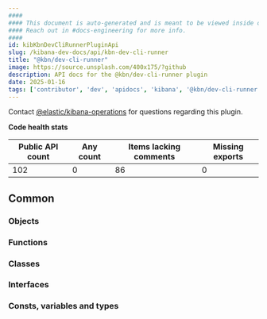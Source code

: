 ```yaml
---
####
#### This document is auto-generated and is meant to be viewed inside our experimental, new docs system.
#### Reach out in #docs-engineering for more info.
####
id: kibKbnDevCliRunnerPluginApi
slug: /kibana-dev-docs/api/kbn-dev-cli-runner
title: "@kbn/dev-cli-runner"
image: https://source.unsplash.com/400x175/?github
description: API docs for the @kbn/dev-cli-runner plugin
date: 2025-01-16
tags: ['contributor', 'dev', 'apidocs', 'kibana', '@kbn/dev-cli-runner']
---
```




Contact [@elastic/kibana-operations](https://github.com/orgs/elastic/teams/kibana-operations) for questions regarding this plugin.

**Code health stats**

| Public API count  | Any count | Items lacking comments | Missing exports |
|-------------------|-----------|------------------------|-----------------|
| 102 | 0 | 86 | 0 |

## Common

### Objects
<DocDefinitionList data={kbnDevCliRunnerObj.common.objects}/>

### Functions
<DocDefinitionList data={kbnDevCliRunnerObj.common.functions}/>

### Classes
<DocDefinitionList data={kbnDevCliRunnerObj.common.classes}/>

### Interfaces
<DocDefinitionList data={kbnDevCliRunnerObj.common.interfaces}/>

### Consts, variables and types
<DocDefinitionList data={kbnDevCliRunnerObj.common.misc}/>

